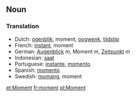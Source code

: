 ==Noun==

===Translation===
*Dutch: [[ogenblik]], moment, [[oogwenk]], [[tijdstip]]
*French: [[instant]], moment
*German: [[Augenblick]] ''m'', Moment ''m'', [[Zeitpunkt]] ''m''
*Indonesian: [[saat]]
*Portuguese: [[instante]], [[momento]]
*Spanish: [[momento]]
*Swedish: [[momang]], moment

[[et:Moment]]
[[fr:moment]]
[[pl:Moment]]